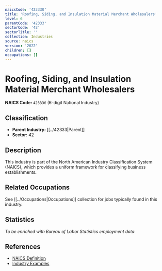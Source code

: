 ```yaml
---
naicsCode: '423330'
title: 'Roofing, Siding, and Insulation Material Merchant Wholesalers'
level: 6
parentCode: '42333'
sectorCode: '42'
sectorTitle: ''
collection: Industries
source: naics
version: '2022'
children: []
occupations: []
---
```

# Roofing, Siding, and Insulation Material Merchant Wholesalers

**NAICS Code:** `423330` (6-digit National Industry)

## Classification

- **Parent Industry:** [[../42333|Parent]]
- **Sector:** 42

## Description

This industry is part of the North American Industry Classification System (NAICS), which provides a uniform framework for classifying business establishments.

## Related Occupations

See [[../Occupations|Occupations]] collection for jobs typically found in this industry.

## Statistics

*To be enriched with Bureau of Labor Statistics employment data*

## References

- [NAICS Definition](https://www.census.gov/naics/)
- [Industry Examples](https://www.census.gov/naics/2022NAICS/)
